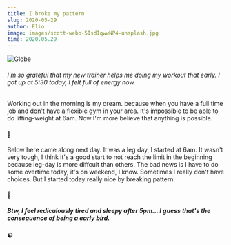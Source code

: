 ```yaml
---
title: I broke my pattern
slug: 2020-05-29
author: Elio
image: images/scott-webb-5IsdIqwwNP4-unsplash.jpg
time: 2020.05.29
---
```


![Globe](images/scott-webb-5IsdIqwwNP4-unsplash.jpg)

###### I'm so grateful that my new trainer helps me doing my workout that early. I got up at 5:30 today, I felt full of energy now.

Working out in the morning is my dream. because when you have a full time job and don't have a flexible gym in your area.
It's impossible to be able to do lifting-weight at 6am. Now I'm more believe that anything is possible.

#### 🥇

Below here came along next day. It was a leg day, I started at 6am. It wasn't very tough, I think it's a good start to not reach the limit in the beginning because leg-day is more diffcult than others.
The bad news is I have to do some overtime today, it's on weekend, I know. Sometimes I really don't have choices. But I started today really nice by breaking pattern.

#### 💠

##### Btw, I feel rediculously tired and sleepy after 5pm... I guess that's the consequence of being a early bird.
#### ☯️
